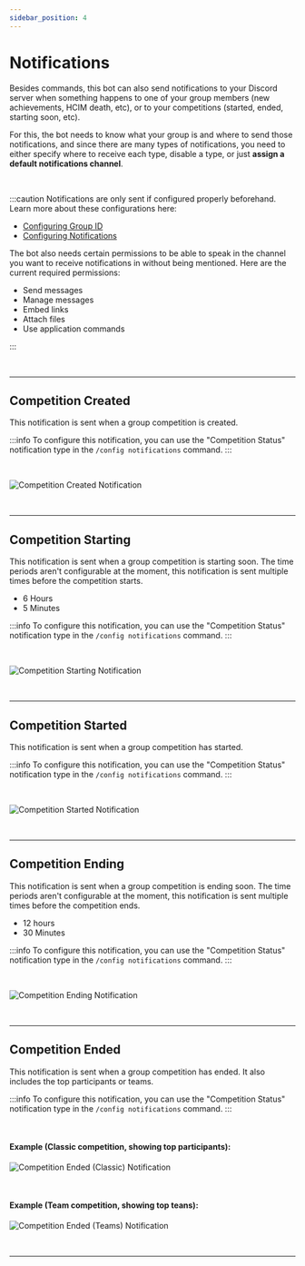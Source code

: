 ```yaml
---
sidebar_position: 4
---
```


# Notifications

Besides commands, this bot can also send notifications to your Discord server when something happens to one of your group members (new achievements, HCIM death, etc), or to your competitions (started, ended, starting soon, etc).

For this, the bot needs to know what your group is and where to send those notifications, and since there are many types of notifications, you need to either specify where to receive each type, disable a type, or just **assign a default notifications channel**.

<br />

:::caution
Notifications are only sent if configured properly beforehand. Learn more about these configurations here:

- [Configuring Group ID](/commands#config-group)
- [Configuring Notifications](/commands#config-notifications)

The bot also needs certain permissions to be able to speak in the channel you want to receive notifications in without being mentioned. Here are the current required permissions:

- Send messages
- Manage messages
- Embed links
- Attach files
- Use application commands

:::

<br />

---

## Competition Created

This notification is sent when a group competition is created.

:::info
To configure this notification, you can use the "Competition Status" notification type in the `/config notifications` command.
:::

<br />

![Competition Created Notification](./assets/comp:created.png)

<br />

---

## Competition Starting

This notification is sent when a group competition is starting soon. The time periods aren't configurable at the moment, this notification is sent multiple times before the competition starts.

- 6 Hours
- 5 Minutes

:::info
To configure this notification, you can use the "Competition Status" notification type in the `/config notifications` command.
:::

<br />

![Competition Starting Notification](./assets/comp:starting.png)

<br />

---

## Competition Started

This notification is sent when a group competition has started.

:::info
To configure this notification, you can use the "Competition Status" notification type in the `/config notifications` command.
:::

<br />

![Competition Started Notification](./assets/comp:started.png)

<br />

---

## Competition Ending

This notification is sent when a group competition is ending soon. The time periods aren't configurable at the moment, this notification is sent multiple times before the competition ends.

- 12 hours
- 30 Minutes

:::info
To configure this notification, you can use the "Competition Status" notification type in the `/config notifications` command.
:::

<br />

![Competition Ending Notification](./assets/comp:ending.png)

<br />

---

## Competition Ended

This notification is sent when a group competition has ended. It also includes the top participants or teams.

:::info
To configure this notification, you can use the "Competition Status" notification type in the `/config notifications` command.
:::

<br />

#### Example (Classic competition, showing top participants):

![Competition Ended (Classic) Notification](./assets/comp:ended:participants.png)

<br />

#### Example (Team competition, showing top teans):

![Competition Ended (Teams) Notification](./assets/comp:ended:teams.png)

<br />

---
